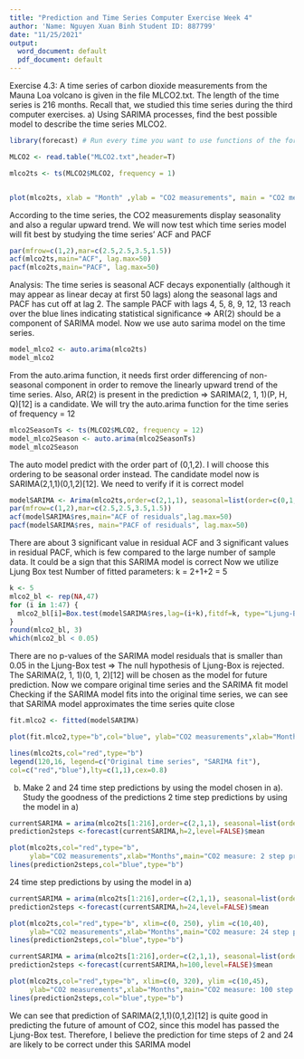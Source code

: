 ```yaml
---
title: "Prediction and Time Series Computer Exercise Week 4"
author: 'Name: Nguyen Xuan Binh Student ID: 887799'
date: "11/25/2021"
output:
  word_document: default
  pdf_document: default
---
```


Exercise 4.3: 
A time series of carbon dioxide measurements from the Mauna Loa volcano is given in
the file MLCO2.txt. The length of the time series is 216 months. Recall that, we studied
this time series during the third computer exercises.
a) Using SARIMA processes, find the best possible model to describe the time series
MLCO2.

```r
library(forecast) # Run every time you want to use functions of the forecast package

MLCO2 <- read.table("MLCO2.txt",header=T)

mlco2ts <- ts(MLCO2$MLCO2, frequency = 1)


plot(mlco2ts, xlab = "Month" ,ylab = "CO2 measurements", main = "CO2 measurements from Mauna Loa volcano")

```
According to the time series, the CO2 measurements display seasonality and also a regular upward trend. We will now test which time series model will fit best by studying the time series' ACF and PACF
```r
par(mfrow=c(1,2),mar=c(2.5,2.5,3.5,1.5))
acf(mlco2ts,main="ACF", lag.max=50) 
pacf(mlco2ts,main="PACF", lag.max=50) 
```
Analysis: The time series is seasonal 
ACF decays exponentially (although it may appear as linear decay at first 50 lags) along the seasonal lags and PACF has cut off at lag 2. The sample PACF with lags 4, 5, 8, 9, 12, 13 reach over the blue lines indicating
statistical significance => AR(2) should be a component of SARIMA model. Now we use auto sarima model on the time series. 

```r
model_mlco2 <- auto.arima(mlco2ts)
model_mlco2
```
From the auto.arima function, it needs first order differencing of non-seasonal component in order to remove the linearly upward trend of the time series. Also, AR(2) is present in the prediction
=> SARIMA(2, 1, 1)(P, H, Q)[12] is a candidate. We will try the auto.arima function for the time series of frequency = 12

```r
mlco2SeasonTs <- ts(MLCO2$MLCO2, frequency = 12)
model_mlco2Season <- auto.arima(mlco2SeasonTs)
model_mlco2Season
```
The auto model predict with the order part of (0,1,2). I will choose this ordering to be seasonal order instead.
The candidate model now is SARIMA(2,1,1)(0,1,2)[12]. We need to verify if it is correct model
```r
modelSARIMA <- Arima(mlco2ts,order=c(2,1,1), seasonal=list(order=c(0,1,2),periodc=12))
par(mfrow=c(1,2),mar=c(2.5,2.5,3.5,1.5))
acf(modelSARIMA$res,main="ACF of residuals",lag.max=50)
pacf(modelSARIMA$res, main="PACF of residuals", lag.max=50)
```
There are about 3 significant value in residual ACF and 3 significant values in residual PACF, which is few compared to the large number of sample data. It could be a sign that this SARIMA model is correct
Now we utilize Ljung Box test
Number of fitted parameters: k = 2+1+2 = 5
```r
k <- 5
mlco2_bl <- rep(NA,47)
for (i in 1:47) {
  mlco2_bl[i]=Box.test(modelSARIMA$res,lag=(i+k),fitdf=k, type="Ljung-Box")$p.value
}
round(mlco2_bl, 3)
which(mlco2_bl < 0.05)
```
There are no p-values of the SARIMA model residuals that is smaller than 0.05 in the Ljung-Box test
=> The null hypothesis of Ljung-Box is rejected. The SARIMA(2, 1, 1)(0, 1, 2)[12] will be chosen as the model for future prediction. Now we compare original time series and the SARIMA fit model
Checking if the SARIMA model fits into the original time series, we can see that SARIMA model approximates the time series quite close

```r
fit.mlco2 <- fitted(modelSARIMA)

plot(fit.mlco2,type="b",col="blue", ylab="CO2 measurements",xlab="Month", main="CO2 measurements from Mauna Loa volcano")

lines(mlco2ts,col="red",type="b")
legend(120,16, legend=c("Original time series", "SARIMA fit"),
col=c("red","blue"),lty=c(1,1),cex=0.8)

```
b) Make 2 and 24 time step predictions by using the model chosen in a). Study the
goodness of the predictions
2 time step predictions by using the model in a)
```r
currentSARIMA = arima(mlco2ts[1:216],order=c(2,1,1), seasonal=list(order=c(0,1,2),period=12) )
prediction2steps <-forecast(currentSARIMA,h=2,level=FALSE)$mean

plot(mlco2ts,col="red",type="b",
     ylab="CO2 measurements",xlab="Months",main="CO2 measure: 2 step prediction")
lines(prediction2steps,col="blue",type="b")

```

24 time step predictions by using the model in a)
```r
currentSARIMA = arima(mlco2ts[1:216],order=c(2,1,1), seasonal=list(order=c(0,1,2),period=12) )
prediction2steps <-forecast(currentSARIMA,h=24,level=FALSE)$mean

plot(mlco2ts,col="red",type="b", xlim=c(0, 250), ylim =c(10,40),
     ylab="CO2 measurements",xlab="Months",main="CO2 measure: 24 step prediction")
lines(prediction2steps,col="blue",type="b")

```

```r
currentSARIMA = arima(mlco2ts[1:216],order=c(2,1,1), seasonal=list(order=c(0,1,2),period=12) )
prediction2steps <-forecast(currentSARIMA,h=100,level=FALSE)$mean

plot(mlco2ts,col="red",type="b", xlim=c(0, 320), ylim =c(10,45),
     ylab="CO2 measurements",xlab="Months",main="CO2 measure: 100 step prediction")
lines(prediction2steps,col="blue",type="b")

```
We can see that prediction of SARIMA(2,1,1)(0,1,2)[12] is quite good in predicting the future of amount of CO2, since this model has passed the Ljung-Box test. Therefore, I believe the prediction for time steps of 2 and 24 are likely to be correct under this SARIMA model


